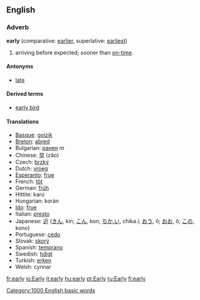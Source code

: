 ==English==

{{rank|arms|across|answer|447|early|saying|talk|spirit}}

===Adverb===
'''early'''  (comparative: [[earlier]], superlative: [[earliest]])

#arriving before expected; sooner than [[on-time]].

====Antonyms====
*[[late]]

====Derived terms====
*[[early bird]]

====Translations====
*[[Basque]]: [[goizik]]
*[[Breton]]: [[abred]]
*Bulgarian: [[ранен]] ''m''
*Chinese: [[早]] (zǎo)
*Czech: [[brzký]]
*Dutch: [[vroeg]]
*[[Esperanto]]: [[frue]]
*French: [[tôt]]
*German: [[früh]]
*Hittite: karú
*Hungarian: korán
*[[Ido]]: [[frue]]
*Italian: [[presto]]
*Japanese: [[近]] ([[きん]], kin; [[こん]], kon; [[ちか.い]], chika.i; [[おう]], ô; [[おお]], ô; [[この]], kono)
*Portuguese: [[cedo]]
*Slovak: [[skorý]]
*Spanish: [[temprano]]
*Swedish: [[tidigt]]
*Turkish: [[erken]]
*Welsh: cynnar

[[Category:1000 English basic words]]

[[fr:early]]
[[io:Early]]
[[it:early]]
[[hu:early]]
[[pt:Early]]
[[ru:Early]]
[[fi:early]]